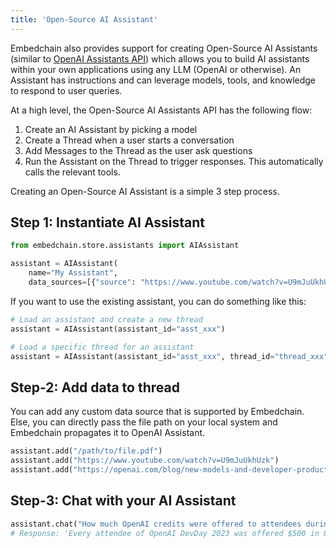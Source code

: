 ```yaml
---
title: 'Open-Source AI Assistant'
---
```


Embedchain also provides support for creating Open-Source AI Assistants (similar to [OpenAI Assistants API](https://platform.openai.com/docs/assistants/overview)) which allows you to build AI assistants within your own applications using any LLM (OpenAI or otherwise). An Assistant has instructions and can leverage models, tools, and knowledge to respond to user queries.

At a high level, the Open-Source AI Assistants API has the following flow:

1. Create an AI Assistant by picking a model
2. Create a Thread when a user starts a conversation
3. Add Messages to the Thread as the user ask questions
4. Run the Assistant on the Thread to trigger responses. This automatically calls the relevant tools.

Creating an Open-Source AI Assistant is a simple 3 step process.

## Step 1: Instantiate AI Assistant

```python Initialize
from embedchain.store.assistants import AIAssistant

assistant = AIAssistant(
    name="My Assistant",
    data_sources=[{"source": "https://www.youtube.com/watch?v=U9mJuUkhUzk"}])
```

If you want to use the existing assistant, you can do something like this:

```python Initialize
# Load an assistant and create a new thread
assistant = AIAssistant(assistant_id="asst_xxx")

# Load a specific thread for an assistant
assistant = AIAssistant(assistant_id="asst_xxx", thread_id="thread_xxx")
```

## Step-2: Add data to thread

You can add any custom data source that is supported by Embedchain. Else, you can directly pass the file path on your local system and Embedchain propagates it to OpenAI Assistant.

```python Add data
assistant.add("/path/to/file.pdf")
assistant.add("https://www.youtube.com/watch?v=U9mJuUkhUzk")
assistant.add("https://openai.com/blog/new-models-and-developer-products-announced-at-devday")
```

## Step-3: Chat with your AI Assistant

```python Chat
assistant.chat("How much OpenAI credits were offered to attendees during OpenAI DevDay?")
# Response: 'Every attendee of OpenAI DevDay 2023 was offered $500 in OpenAI credits.'
```
